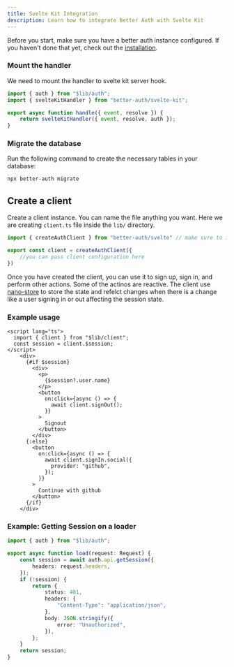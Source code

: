 ```yaml
---
title: Svelte Kit Integration
description: Learn how to integrate Better Auth with Svelte Kit
---
```

Before you start, make sure you have a better auth instance configured. If you haven't done that yet, check out the [installation](/docs/installation).

### Mount the handler

We need to mount the handler to svelte kit server hook.

```ts
import { auth } from "$lib/auth";
import { svelteKitHandler } from "better-auth/svelte-kit";

export async function handle({ event, resolve }) {
	return svelteKitHandler({ event, resolve, auth });
}
```

### Migrate the database
Run the following command to create the necessary tables in your database:

```bash
npx better-auth migrate
```


## Create a client

Create a client instance. You can name the file anything you want. Here we are creating `client.ts` file inside the `lib/` directory.

```ts twoslash title="client.ts"
import { createAuthClient } from "better-auth/svelte" // make sure to import from better-auth/svlete

export const client = createAuthClient({
    //you can pass client configuration here
})
```

Once you have created the client, you can use it to sign up, sign in, and perform other actions.
Some of the actinos are reactive. The client use [nano-store](https://github.com/nanostores/nanostores) to store the state and refelct changes when there is a change like a user signing in or out affecting the session state.

### Example usage
```svelte
<script lang="ts">
  import { client } from "$lib/client";
  const session = client.$session;
</script>
    <div>
      {#if $session}
        <div>
          <p>
            {$session?.user.name}
          </p>
          <button
            on:click={async () => {
              await client.signOut();
            }}
          >
            Signout
          </button>
        </div>
      {:else}
        <button
          on:click={async () => {
            await client.signIn.social({
              provider: "github",
            });
          }}
        >
          Continue with github
        </button>
      {/if}
    </div>
```

### Example: Getting Session on a loader

```ts title="+page.ts"
import { auth } from "$lib/auth";

export async function load(request: Request) {
	const session = await auth.api.getSession({
		headers: request.headers,
	});
	if (!session) {
		return {
			status: 401,
			headers: {
				"Content-Type": "application/json",
			},
			body: JSON.stringify({
				error: "Unauthorized",
			}),
		};
	}
	return session;
}
```